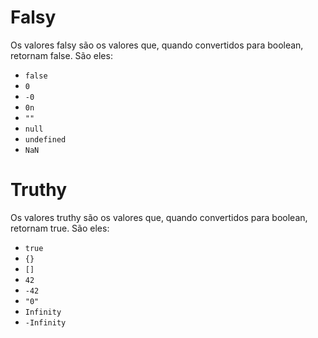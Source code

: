 # Falsy

Os valores falsy são os valores que, quando convertidos para boolean, retornam false. São eles:

- `false`
- `0`
- `-0`
- `0n`
- `""`
- `null`
- `undefined`
- `NaN`

# Truthy

Os valores truthy são os valores que, quando convertidos para boolean, retornam true. São eles:

- `true`
- `{}`
- `[]`
- `42`
- `-42`
- `"0"`
- `Infinity`
- `-Infinity`
